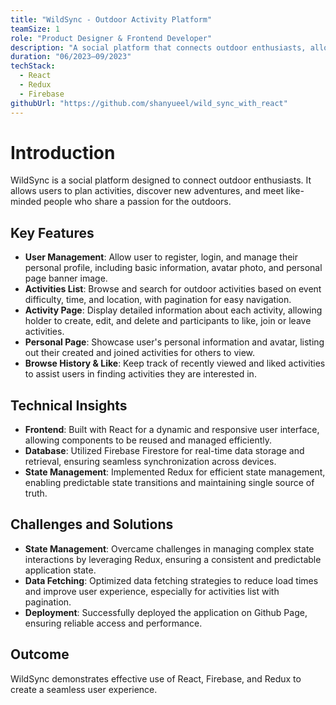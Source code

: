 ```yaml
---
title: "WildSync - Outdoor Activity Platform"
teamSize: 1
role: "Product Designer & Frontend Developer"
description: "A social platform that connects outdoor enthusiasts, allowing them to plan activities, discover new adventures, and meet like-minded people."
duration: "06/2023–09/2023"
techStack:
  - React
  - Redux
  - Firebase
githubUrl: "https://github.com/shanyueel/wild_sync_with_react"
---
```


# Introduction

WildSync is a social platform designed to connect outdoor enthusiasts. It allows users to plan activities, discover new adventures, and meet like-minded people who share a passion for the outdoors.

## Key Features

- **User Management**: Allow user to register, login, and manage their personal profile, including basic information, avatar photo, and personal page banner image.
- **Activities List**: Browse and search for outdoor activities based on event difficulty, time, and location, with pagination for easy navigation.
- **Activity Page**: Display detailed information about each activity, allowing holder to create, edit, and delete and participants to like, join or leave activities.
- **Personal Page**: Showcase user's personal information and avatar, listing out their created and joined activities for others to view.
- **Browse History & Like**: Keep track of recently viewed and liked activities to assist users in finding activities they are interested in.

## Technical Insights

- **Frontend**: Built with React for a dynamic and responsive user interface, allowing components to be reused and managed efficiently.
- **Database**: Utilized Firebase Firestore for real-time data storage and retrieval, ensuring seamless synchronization across devices.
- **State Management**: Implemented Redux for efficient state management, enabling predictable state transitions and maintaining single source of truth.

## Challenges and Solutions

- **State Management**: Overcame challenges in managing complex state interactions by leveraging Redux, ensuring a consistent and predictable application state.
- **Data Fetching**: Optimized data fetching strategies to reduce load times and improve user experience, especially for activities list with pagination.
- **Deployment**: Successfully deployed the application on Github Page, ensuring reliable access and performance.

## Outcome

WildSync demonstrates effective use of React, Firebase, and Redux to create a seamless user experience.
